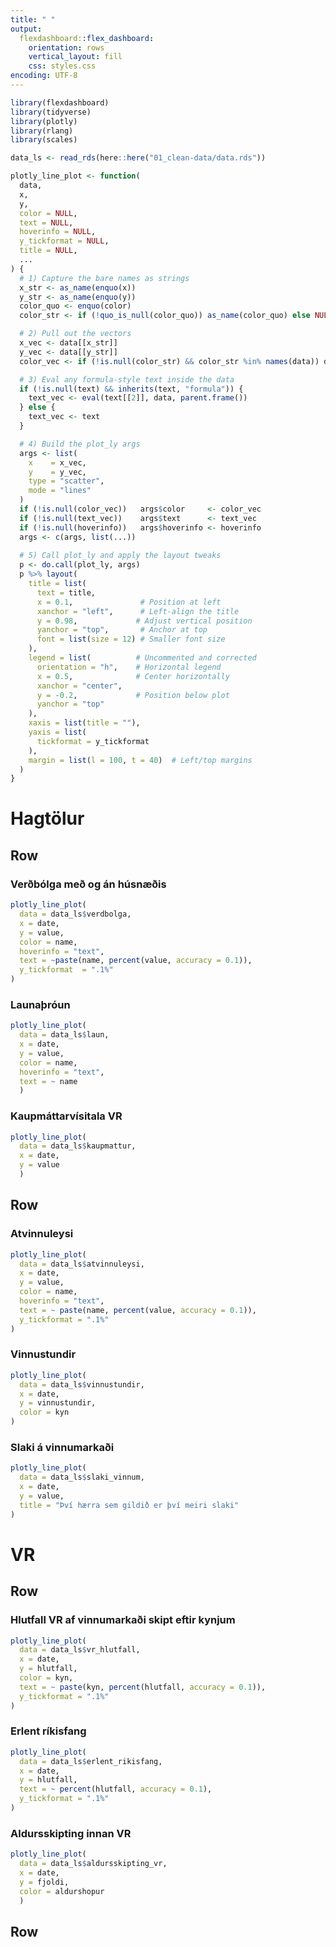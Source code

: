 ```yaml
---
title: " "
output: 
  flexdashboard::flex_dashboard:
    orientation: rows
    vertical_layout: fill
    css: styles.css
encoding: UTF-8
---
```


```r
library(flexdashboard)
library(tidyverse)
library(plotly)
library(rlang)
library(scales)

data_ls <- read_rds(here::here("01_clean-data/data.rds"))

```

```r
plotly_line_plot <- function(
  data,
  x,
  y,
  color = NULL,
  text = NULL,
  hoverinfo = NULL,
  y_tickformat = NULL,
  title = NULL,
  ...
) {
  # 1) Capture the bare names as strings
  x_str <- as_name(enquo(x))
  y_str <- as_name(enquo(y))
  color_quo <- enquo(color)
  color_str <- if (!quo_is_null(color_quo)) as_name(color_quo) else NULL

  # 2) Pull out the vectors
  x_vec <- data[[x_str]]
  y_vec <- data[[y_str]]
  color_vec <- if (!is.null(color_str) && color_str %in% names(data)) data[[color_str]] else NULL

  # 3) Eval any formula‐style text inside the data
  if (!is.null(text) && inherits(text, "formula")) {
    text_vec <- eval(text[[2]], data, parent.frame())
  } else {
    text_vec <- text
  }

  # 4) Build the plot_ly args
  args <- list(
    x    = x_vec,
    y    = y_vec,
    type = "scatter",
    mode = "lines"
  )
  if (!is.null(color_vec))   args$color     <- color_vec
  if (!is.null(text_vec))    args$text      <- text_vec
  if (!is.null(hoverinfo))   args$hoverinfo <- hoverinfo
  args <- c(args, list(...))
  
  # 5) Call plot_ly and apply the layout tweaks
  p <- do.call(plot_ly, args)
  p %>% layout(
    title = list(
      text = title,
      x = 0.1,               # Position at left
      xanchor = "left",      # Left-align the title
      y = 0.98,             # Adjust vertical position
      yanchor = "top",       # Anchor at top
      font = list(size = 12) # Smaller font size
    ),
    legend = list(          # Uncommented and corrected
      orientation = "h",    # Horizontal legend
      x = 0.5,              # Center horizontally
      xanchor = "center",   
      y = -0.2,             # Position below plot
      yanchor = "top"       
    ),
    xaxis = list(title = ""),
    yaxis = list(
      tickformat = y_tickformat
    ),
    margin = list(l = 100, t = 40)  # Left/top margins
  )
}
```

Hagtölur
=======================================================================

Row
-----------------------------------------------------------------------

### Verðbólga með og án húsnæðis

```r

plotly_line_plot(
  data = data_ls$verdbolga,
  x = date,
  y = value,
  color = name,
  hoverinfo = "text",
  text = ~paste(name, percent(value, accuracy = 0.1)),
  y_tickformat  = ".1%"
)

```



### Launaþróun

```r
plotly_line_plot(
  data = data_ls$laun,
  x = date,
  y = value,
  color = name,
  hoverinfo = "text",
  text = ~ name
  )
```



### Kaupmáttarvísitala VR

```r
plotly_line_plot(
  data = data_ls$kaupmattur,
  x = date,
  y = value
  )
```



Row
-----------------------------------------------------------------------

### Atvinnuleysi

```r
plotly_line_plot(
  data = data_ls$atvinnuleysi,
  x = date,
  y = value,
  color = name,
  hoverinfo = "text",
  text = ~ paste(name, percent(value, accuracy = 0.1)),
  y_tickformat = ".1%"
)
```


### Vinnustundir

```r
plotly_line_plot(
  data = data_ls$vinnustundir,
  x = date,
  y = vinnustundir,
  color = kyn
)

```


### Slaki á vinnumarkaði
```r
plotly_line_plot(
  data = data_ls$slaki_vinnum,
  x = date,
  y = value,
  title = "Því hærra sem gildið er því meiri slaki"
)
```



VR
=======================================================================

Row
-----------------------------------------------------------------------

### Hlutfall VR af vinnumarkaði skipt eftir kynjum
```r
plotly_line_plot(
  data = data_ls$vr_hlutfall,
  x = date,
  y = hlutfall,
  color = kyn,
  text = ~ paste(kyn, percent(hlutfall, accuracy = 0.1)),
  y_tickformat = ".1%"
)
```



### Erlent ríkisfang
```r
plotly_line_plot(
  data = data_ls$erlent_rikisfang,
  x = date,
  y = hlutfall,
  text = ~ percent(hlutfall, accuracy = 0.1),
  y_tickformat = ".1%"
)

```


### Aldursskipting innan VR
```r
plotly_line_plot(
  data = data_ls$aldursskipting_vr,
  x = date,
  y = fjoldi,
  color = aldurshopur
  )

```


Row
-----------------------------------------------------------------------
